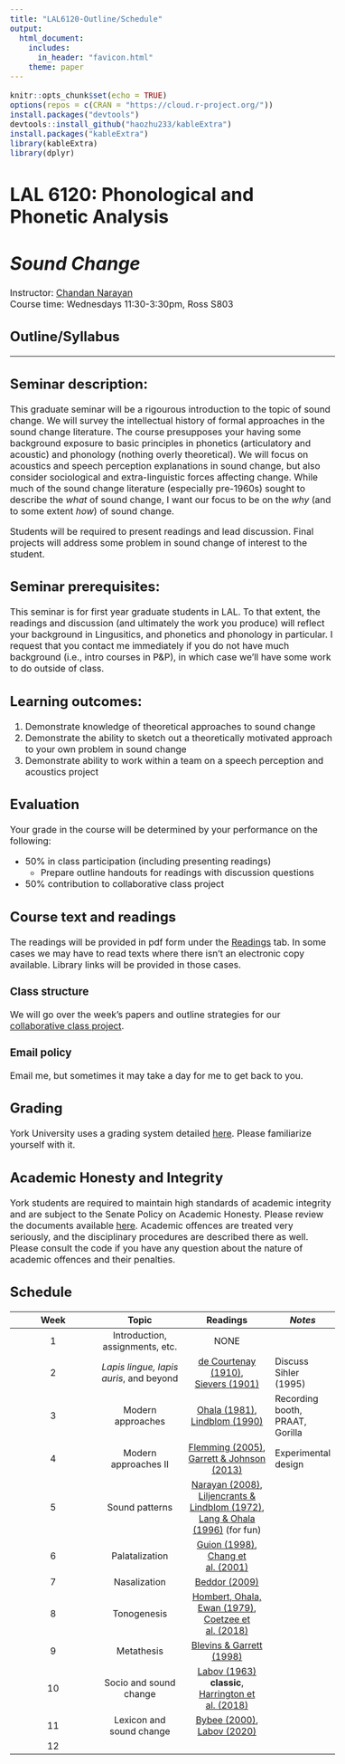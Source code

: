 ```yaml
---
title: "LAL6120-Outline/Schedule"
output: 
  html_document:
    includes:
      in_header: "favicon.html"
    theme: paper
---
```


```r
knitr::opts_chunk$set(echo = TRUE)
options(repos = c(CRAN = "https://cloud.r-project.org/"))
install.packages("devtools")
devtools::install_github("haozhu233/kableExtra")
install.packages("kableExtra")
library(kableExtra)
library(dplyr)
```

<style type="text/css">
  body{
  font-size: 12pt;
}
</style>

<style type="text/css">
.title {
  display: none;
}

#getting-started img {
  margin-right: 10px;
}

</style>

# **LAL 6120: Phonological and Phonetic Analysis**\
# *Sound Change*\
Instructor: [Chandan Narayan](https://ch-narayan.github.io)\
Course time: Wednesdays 11:30-3:30pm, Ross S803\

## Outline/Syllabus

***

## Seminar description:
This graduate seminar will be a rigourous introduction to the topic of sound change. We will survey the intellectual history of formal approaches in the sound change literature. The course presupposes your having some background exposure to basic principles in phonetics (articulatory and acoustic) and phonology (nothing overly theoretical). We will focus on acoustics and speech perception explanations in sound change, but also consider sociological and extra-linguistic forces affecting change. While much of the sound change literature (especially pre-1960s) sought to describe the *what* of sound change, I want our focus to be on the *why* (and to some extent *how*) of sound change.

Students will be required to present readings and lead discussion. Final projects will address some problem in sound change of interest to the student.

## Seminar prerequisites:
This seminar is for first year graduate students in LAL. To that extent, the readings and discussion (and ultimately the work you produce) will reflect your background in Lingusitics, and phonetics and phonology in particular. I request that you contact me immediately if you do not have much background (i.e., intro courses in P&P), in which case we'll have some work to do outside of class. 

## Learning outcomes:

1. Demonstrate knowledge of theoretical approaches to sound change
2. Demonstrate the ability to sketch out a theoretically motivated approach to your own problem in sound change
3. Demonstrate ability to work within a team on a speech perception and acoustics project

## Evaluation

Your grade in the course will be determined by your performance on the following:

* 50% in class participation (including presenting readings)
  - Prepare outline handouts for readings with discussion questions
* 50% contribution to collaborative class project

## Course text and readings
The readings will be provided in pdf form under the [Readings](Readings.html) tab. In some cases we may have to read texts where there isn't an electronic copy available. Library links will be provided in those cases.

### Class structure
We will go over the week's papers and outline strategies for our [collaborative class project](Proto-Greek.html).

### Email policy
Email me, but sometimes it may take a day for me to get back to you.

## Grading
York University uses a grading system detailed [here](http://calendars.registrar.yorku.ca/2012-2013/academic/grades/). Please familiarize yourself with it.

## Academic Honesty and Integrity
York students are required to maintain high standards of academic integrity and are subject to the Senate Policy on Academic Honesty. Please review the documents available [here](https://www.yorku.ca/secretariat/policies/policies/academic-honesty-senate-policy-on/). Academic offences are treated very seriously, and the disciplinary procedures are described there as well. Please consult the code if you have any question about the nature of academic offences and their penalties.

## Schedule

| **Week** | **Topic** | **Readings** | _Notes_ |
|:---:|:---:|:---:|---|
| 1 | Introduction, assignments, etc. | NONE |  |
| 2 | _Lapis lingue, lapis auris_, and beyond | [de Courtenay (1910)](pdfs/decourtenay1972.pdf),<br>[Sievers (1901)](pdfs/sievers1901.pdf) | Discuss Sihler (1995) |
| 3 | Modern approaches | [Ohala (1981)](pdfs/ohala1981.pdf),<br>[Lindblom (1990)](pdfs/lindblom1990.pdf) | Recording booth,<br>PRAAT,<br>Gorilla |
| 4 | Modern approaches II | [Flemming (2005)](pdfs/flemming2005.pdf),<br>[Garrett & Johnson (2013)](pdfs/garrett2013.pdf) | Experimental design |
| 5 | Sound patterns | [Narayan (2008)](pdfs/narayan2008.pdf),<br>[Liljencrants & Lindblom (1972)](pdfs/liljencrants1972.pdf),<br>[Lang & Ohala (1996)](pdfs/ohala1996.pdf) (for fun) |  |
| 6 | Palatalization | [Guion (1998)](pdfs/guion1998.pdf),<br>[Chang et al. (2001)](pdfs/chang2001.pdf) |  |
| 7 | Nasalization | [Beddor (2009)](pdfs/beddor2009.pdf) |  |
| 8 | Tonogenesis | [Hombert, Ohala, Ewan (1979)](pdfs/hombert1979.pdf),<br>[Coetzee et al. (2018)](pdfs/coetzee2018.pdf) |  |
| 9 | Metathesis | [Blevins & Garrett (1998)](pdfs/blevins1998.pdf) |  |
| 10 | Socio and sound change | [Labov (1963)](pdfs/labov1963.pdf) **classic**,<br>[Harrington et al. (2018)](pdfs/harrington2018.pdf) |  |
| 11 | Lexicon and sound change | [Bybee (2000)](pdfs/bybee2000.pdf),<br>[Labov (2020)](pdfs/labov2020.pdf) |  |
| 12 |  |  |  |